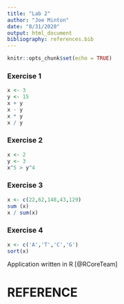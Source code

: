 ```yaml
---
title: "Lab 2"
author: "Joe Minton"
date: "8/31/2020"
output: html_document
bibliography: references.bib
---
```


```r
knitr::opts_chunk$set(echo = TRUE)
```

### Exercise 1
```r
x <- 3
y <- 15
x + y
x - y 
x * y 
x / y 
```


### Exercise 2
```r
x <- 2
y <- 3
x^5 > y^4
```

### Exercise 3
``` r
x <- c(22,62,148,43,129)
sum (x)
x / sum(x)
```

### Exercise 4
``` r
x <- c('A','T','C','G')
sort(x)
```

Application written in R [@RCoreTeam] 

# REFERENCE
